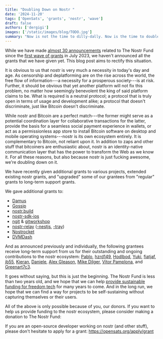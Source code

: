 ```yaml
---
title: "Doubling Down on Nostr "
date: '2024-11-20'
tags: ['OpenSats', 'grants', 'nostr', 'wave']
draft: false
authors: ['dergigi']
images: ['/static/images/blog/TODO.jpg']
summary: "Now is not the time to dilly-dally. Now is the time to double down."
---
```


While we have made [almost 30 announcements](/tags/nostr)
related to The Nostr Fund since the [first wave of
grants](/blog/nostr-grants-july-2023) in July 2023, we
haven't announced all the grants that we have given yet. This blog post aims to
rectify this situation.

It is obvious to us that nostr is very much a necessity in today's day and age.
As censorship and deplatforming are on the rise across the world, the free flow
of information---a necessity for a prosperous society---is at risk. Further, it
should be obvious that yet another platform will not fix this problem, no matter
how seemingly benevolent the king of said platform claims to be. What is
required is a neutral protocol; a protocol that is truly open in terms of usage
and development alike; a protocol that doesn't discriminate, just like Bitcoin
doesn't discriminate.

While nostr and Bitcoin are a perfect match---the former might serve as a
potential coordination layer for collaborative transactions for the latter,
provide the basis for a seamless social payment experience in wallets, or act as
a permissionless app store to install Bitcoin software on desktop and mobile
operating systems---nostr is its own ecosystem entirely. It is complementary to
Bitcoin, not reliant upon it. In addition to zaps and other stuff that
bitcoiners are enthusiastic about, nostr is an identity-native communication
layer that has the power to transform the Web as we know it. For all these
reasons, but also because nostr is just fucking awesome, we're doubling down on
it.

We have recently given additional grants to various projects, extended existing
nostr grants, and "upgraded" some of our grantees from "regular" grants to
long-term support grants.

We gave additional grants to:

- [Damus](/blog/nostr-grants-july-2023#damus)
- [Gossip](/blog/nostr-grants-july-2023#gossip)
- [nostr.build](/blog/nostr-grants-july-2023#nostrbuild)
- [nostr-sdk-ios](/blog/nostr-grants-july-2023#nostr-sdk-ios)
- [ngit](/blog/nostr-grants-july-2023#code-collaboration-over-nostr)
  & [gitworkshop](https://gitworkshop.dev/repo/gitworkshop)
- [nostr-relay](/blog/nostr-grants-july-2023#nostr-relay-nestjs)
  ([-nestjs](https://github.com/CodyTseng/nostr-relay-nestjs),
  [-tray](https://github.com/CodyTseng/nostr-relay-tray))
- [Nostrocket](/blog/nostr-grants-october-2023#nostrocket)
- [DVMDash](/blog/nostr-grants-july-2024#dvmdash)

And as announced previously and individually, the following grantees receive
long-term support from us for their outstanding and ongoing contributions to the
nostr ecosystem: [Pablo](/blog/pablofz7-receives-lts-grant),
[hzrd149](/blog/hzrd149-receives-lts-grant),
[Hodlbod](/blog/hodlbod-receives-lts-grant),
[Yuki](/blog/yuki-receives-lts-grant),
[fiatjaf](/blog/fiatjaf-receives-lts-grant),
[jb55](/blog/jb55-receives-lts-grant),
[Kieran](/blog/kieran-receives-lts-grant),
[Daniele](/blog/daniele-receives-lts-grant), [Alex
Gleason](/blog/alex-gleason-receives-lts-grant), [Mike
Dilger](/blog/mike-dilger-receives-lts-grant), [Vitor
Pamplona](/blog/vitor-pamplona-receives-lts-grant), and
[Greenart7c3](/blog/greenart7c3-receives-lts-grant).

It goes without saying, but this is just the beginning. The Nostr Fund is less
than two years old, and we hope that we can help [provide sustainable funding
for freedom tech](/mission) for many years to come. And in
the long run, we hope that we can find a way for projects to be self-sustaining
without capturing themselves or their users.

All of the above is only possible because of you, our donors. If you want to
help us provide funding to the nostr ecosystem, please consider making a
donation to The Nostr Fund:

<center>
    <DonateToNostrFundButton/>
</center>

If you are an open-source developer working on nostr (and other stuff), please
don't hesitate to apply for a grant: [https://opensats.org/apply/grant
](/apply/grant)
